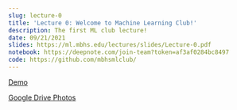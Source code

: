```yaml
---
slug: lecture-0
title: 'Lecture 0: Welcome to Machine Learning Club!'
description: The first ML club lecture!
date: 09/21/2021
slides: https://ml.mbhs.edu/lectures/slides/Lecture-0.pdf
notebook: https://deepnote.com/join-team?token=af3af0284bc8497
code: https://github.com/mbhsmlclub/
---
```


[Demo](https://teachablemachine.withgoogle.com/train/image)

[Google Drive Photos](https://drive.google.com/drive/folders/1_G6E50hiRSdn1YsTEhyNnuG9hLXc6bIV?usp=sharing)
